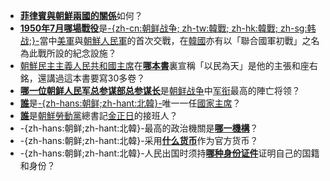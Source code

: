 *'''[[菲律賓－朝鮮關係|菲律賓與朝鮮兩國的關係]]'''如何？
*'''[[烏山戰役|1950年7月哪場戰役]]'''是[[韓戰|-{zh-cn:朝鲜战争; zh-tw:韓戰; zh-hk:韓戰; zh-sg:韩战;}-]]當中[[美軍|美軍]]與[[朝鮮人民軍|朝鮮人民軍]]的首次交戰，在[[韓國|韓國]]亦有以「聯合國軍初戰」之名為此戰所設的紀念設施？
*[[朝鮮民主主義人民共和國|朝鮮民主主義人民共和國]][[共和國永遠的主席|主席]]在'''[[與世紀同行|哪本書]]'''裏宣稱「以民為天」是他的主張和座右銘，還講過這本書要寫30多卷？
*'''[[姜健|哪一位朝鲜人民军总参谋部总参谋长]]'''是[[朝鲜战争|朝鲜战争]]中[[军衔|军衔]]最高的陣亡将领？
*'''[[金日成|誰]]'''是[[北韓|-{zh-hans:朝鲜;zh-hant:北韓}-]]唯一一任[[朝鮮民主主義人民共和國主席|國家主席]]？
*'''[[金正恩|誰]]'''是[[朝鮮勞動黨|朝鮮勞動黨]]總書記[[金正日|金正日]]的接班人？
*-{zh-hans:朝鲜;zh-hant:北韓}-最高的政治機關是'''[[最高人民會議|哪一機構]]'''？
*-{zh-hans:朝鲜;zh-hant:北韓}-采用'''[[朝鲜元|什么货币]]'''作为官方货币？
*-{zh-hans:朝鲜;zh-hant:北韓}-人民出国时须持[[朝鲜护照|'''哪种身份证件''']]证明自己的国籍和身份？